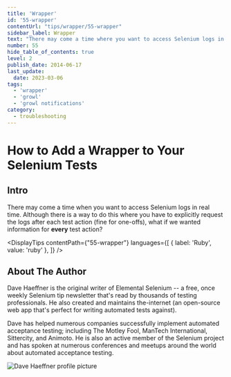 ```yaml
---
title: 'Wrapper'
id: '55-wrapper'
contentUrl: "tips/wrapper/55-wrapper"
sidebar_label: Wrapper
text: "There may come a time where you want to access Selenium logs in real time. Although there is a way to do this where you have to explicitly request the logs after each test action, what if we wanted information for every test action?"
number: 55
hide_table_of_contents: true
level: 2
publish_date: 2014-06-17
last_update:
  date: 2023-03-06
tags:
  - 'wrapper'
  - 'growl'
  - 'growl notifications'
category:
  - troubleshooting
---
```


# How to Add a Wrapper to Your Selenium Tests

## Intro

There may come a time when you want to access Selenium logs in real time. Although there is a way to do this where
you have to explicitly request the logs after each test action (fine for one-offs), what if we wanted information
for **every** test action?



<DisplayTips contentPath={"55-wrapper"} languages={[
    { label: 'Ruby', value: 'ruby' },
]} />


## About The Author

Dave Haeffner is the original writer of Elemental Selenium -- a free, once weekly Selenium tip newsletter that's read
by thousands of testing professionals. He also created and maintains the-internet (an open-source web app that's
perfect for writing automated tests against).

Dave has helped numerous companies successfully implement automated acceptance testing; including The Motley Fool,
ManTech International, Sittercity, and Animoto. He is also an active member of the Selenium project and has spoken
at numerous conferences and meetups around the world about automated acceptance testing.

![Dave Haeffner profile picture](/img/authors/dave-haeffner.jpeg#author-img 'a title')


